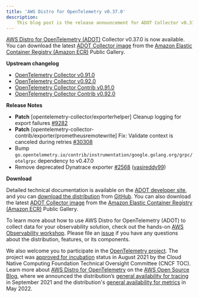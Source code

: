 ```yaml
---
title: 'AWS Distro for OpenTelemetry v0.37.0'
description:
    This blog post is the release announcement for ADOT Collector v0.37.0
---
```



<SectionSeparator />

[AWS Distro for OpenTelemetry (ADOT)](https://aws-otel.github.io/) Collector v0.37.0 is now available.
You can download the latest [ADOT Collector image](https://gallery.ecr.aws/aws-observability/aws-otel-collector) from the
[Amazon Elastic Container Registry (Amazon ECR)](https://aws.amazon.com/ecr/) Public Gallery.

<SectionSeparator />

**Upstream changelog**

* [OpenTelemetry Collector v0.91.0](https://github.com/open-telemetry/opentelemetry-collector/releases/tag/v0.91.0)
* [OpenTelemetry Collector v0.92.0](https://github.com/open-telemetry/opentelemetry-collector/releases/tag/v0.92.0)
* [OpenTelemetry Collector Contrib v0.91.0](https://github.com/open-telemetry/opentelemetry-collector-contrib/releases/tag/v0.91.0)
* [OpenTelemetry Collector Contrib v0.92.0](https://github.com/open-telemetry/opentelemetry-collector-contrib/releases/tag/v0.92.0)

**Release Notes**
- **Patch** [opentelemetry-collector/exporterhelper] Cleanup logging for export failures [#9282](https://github.com/open-telemetry/opentelemetry-collector/pull/9282)
- **Patch** [opentelemetry-collector-contrib/exporter/prometheusremotewrite] Fix: Validate context is canceled during retries [#30308](https://github.com/open-telemetry/opentelemetry-collector-contrib/pull/30308)
- Bump `go.opentelemetry.io/contrib/instrumentation/google.golang.org/grpc/otelgrpc` dependency to v0.47.0
- Remove deprecated Dynatrace exporter [\#2568](https://github.com/aws-observability/aws-otel-collector/pull/2568) ([vasireddy99](https://github.com/vasireddy99))


**Download**

Detailed technical documentation is available on the [ADOT developer site](https://aws-otel.github.io/),
and you can [download the distribution](https://aws-otel.github.io/download) from
[GitHub](https://github.com/aws-observability/aws-otel-collector/releases/tag/v0.35.0).
You can also download the latest [ADOT Collector image](https://gallery.ecr.aws/aws-observability/aws-otel-collector)
from the [Amazon Elastic Container Registry (Amazon ECR)](https://aws.amazon.com/ecr/) Public Gallery.

To learn more about how to use AWS Distro for OpenTelemetry (ADOT) to collect data for your observability solution,
check out the hands-on [AWS Observability workshop](https://observability.workshop.aws/en/adot.html).
Please file an [issue](https://github.com/aws-observability/aws-otel-community/issues) if you have any
questions about the distribution, features, or its components.

We also welcome you to participate in the [OpenTelemetry project](https://github.com/open-telemetry).
The project was [approved for incubation](https://www.cncf.io/blog/2021/08/26/opentelemetry-becomes-a-cncf-incubating-project/) status
in August 2021 by the Cloud Native Computing Foundation Technical Oversight Committee (CNCF TOC). Learn more about
[AWS Distro for OpenTelemetry](https://aws.amazon.com/blogs/opensource/category/management-tools/aws-distro-for-opentelemetry/) on the
[AWS Open Source Blog](https://aws.amazon.com/blogs/opensource/category/management-tools/aws-distro-for-opentelemetry/), where we announced
the distribution’s [general availability for tracing](https://aws.amazon.com/blogs/opensource/aws-distro-for-opentelemetry-is-now-ga-for-tracing/) in September 2021
and the distribution's [general availability for metrics](https://aws.amazon.com/blogs/opensource/aws-distro-for-opentelemetry-is-now-generally-available-for-metrics/) in May 2022.
